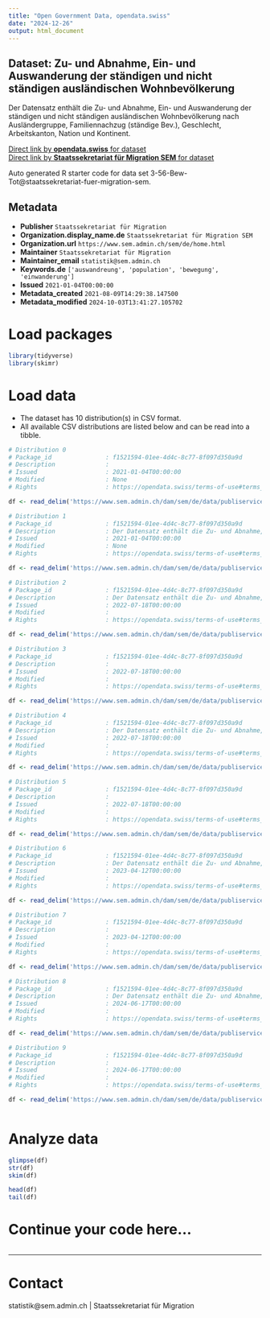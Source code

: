 ```yaml
---
title: "Open Government Data, opendata.swiss"
date: "2024-12-26"
output: html_document
---
```


## Dataset: Zu- und Abnahme, Ein- und Auswanderung der ständigen und nicht ständigen ausländischen Wohnbevölkerung

Der Datensatz enthält die Zu- und Abnahme, Ein- und Auswanderung der ständigen und nicht ständigen ausländischen Wohnbevölkerung nach Ausländergruppe, Familiennachzug (ständige Bev.), Geschlecht, Arbeitskanton, Nation und Kontinent. 

[Direct link by **opendata.swiss** for dataset](https://opendata.swiss/de/dataset/zu-und-abnahme-ein-und-auswanderung-der-standigen-und-nicht-standigen-auslandischen-wohnbevolke)<br>
[Direct link by **Staatssekretariat für Migration SEM** for dataset](https://www.sem.admin.ch/sem/de/home/publiservice/statistik/auslaenderstatistik.html)

Auto generated R starter code for data set 3-56-Bew-Tot@staatssekretariat-fuer-migration-sem.

## Metadata

- **Publisher** `Staatssekretariat für Migration`
- **Organization.display_name.de** `Staatssekretariat für Migration SEM`
- **Organization.url** `https://www.sem.admin.ch/sem/de/home.html`
- **Maintainer** `Staatssekretariat für Migration`
- **Maintainer_email** `statistik@sem.admin.ch`
- **Keywords.de** `['auswandreung', 'population', 'bewegung', 'einwanderung']`
- **Issued** `2021-01-04T00:00:00`
- **Metadata_created** `2021-08-09T14:29:38.147500`
- **Metadata_modified** `2024-10-03T13:41:27.105702`


# Load packages

```r

library(tidyverse)
library(skimr)

```

# Load data

-   The dataset has 10 distribution(s) in CSV format.
-   All available CSV distributions are listed below and can be read into a tibble.

```r

# Distribution 0
# Package_id               : f1521594-01ee-4d4c-8c77-8f097d350a9d
# Description              : 
# Issued                   : 2021-01-04T00:00:00
# Modified                 : None
# Rights                   : https://opendata.swiss/terms-of-use#terms_by_ask

df <- read_delim('https://www.sem.admin.ch/dam/sem/de/data/publiservice/statistik/auslaenderstatistik/2019/csv/3-56-Mouve-Tot-f-A-2019.csv.download.csv/3-56-Mouve-Tot-f-A-2019.csv')

# Distribution 1
# Package_id               : f1521594-01ee-4d4c-8c77-8f097d350a9d
# Description              : Der Datensatz enthält die Zu- und Abnahme, Ein- und Auswanderung der ständigen und nicht ständigen ausländischen Wohnbevölkerung nach Ausländergruppe, Familiennachzug (ständige Bev.), Geschlecht, Arbeitskanton, Nation und Kontinent im Jahr 2019.
# Issued                   : 2021-01-04T00:00:00
# Modified                 : None
# Rights                   : https://opendata.swiss/terms-of-use#terms_by_ask

df <- read_delim('https://www.sem.admin.ch/dam/sem/de/data/publiservice/statistik/auslaenderstatistik/2019/csv/3-56-Bew-Tot-d-J-2019.csv.download.csv/3-56-Bew-Tot-d-J-2019.csv')

# Distribution 2
# Package_id               : f1521594-01ee-4d4c-8c77-8f097d350a9d
# Description              : Der Datensatz enthält die Zu- und Abnahme, Ein- und Auswanderung der ständigen und nicht ständigen ausländischen Wohnbevölkerung nach Ausländergruppe, Familiennachzug (ständige Bev.), Geschlecht, Arbeitskanton, Nation und Kontinent im Jahr 2020. 
# Issued                   : 2022-07-18T00:00:00
# Modified                 : 
# Rights                   : https://opendata.swiss/terms-of-use#terms_by_ask

df <- read_delim('https://www.sem.admin.ch/dam/sem/de/data/publiservice/statistik/auslaenderstatistik/2020/csv/3-56-Bew-Tot-d-J-2020.csv.download.csv/3-56-Bew-Tot-d-J-2020.csv')

# Distribution 3
# Package_id               : f1521594-01ee-4d4c-8c77-8f097d350a9d
# Description              : 
# Issued                   : 2022-07-18T00:00:00
# Modified                 : 
# Rights                   : https://opendata.swiss/terms-of-use#terms_by_ask

df <- read_delim('https://www.sem.admin.ch/dam/sem/de/data/publiservice/statistik/auslaenderstatistik/2020/csv/3-56-Mouve-Tot-f-A-2020.csv.download.csv/3-56-Mouve-Tot-f-A-2020.csv')

# Distribution 4
# Package_id               : f1521594-01ee-4d4c-8c77-8f097d350a9d
# Description              : Der Datensatz enthält die Zu- und Abnahme, Ein- und Auswanderung der ständigen und nicht ständigen ausländischen Wohnbevölkerung nach Ausländergruppe, Familiennachzug (ständige Bev.), Geschlecht, Arbeitskanton, Nation und Kontinent im Jahr 2021.  Anmerkung: Vereinigtes Königreich wird neu den Drittstaaten angegliedert. 
# Issued                   : 2022-07-18T00:00:00
# Modified                 : 
# Rights                   : https://opendata.swiss/terms-of-use#terms_by_ask

df <- read_delim('https://www.sem.admin.ch/dam/sem/de/data/publiservice/statistik/auslaenderstatistik/2021/csv/3-56-Bew-Tot-d-J-2021.csv.download.csv/3-56-Bew-Tot-d-J-2021.csv')

# Distribution 5
# Package_id               : f1521594-01ee-4d4c-8c77-8f097d350a9d
# Description              : 
# Issued                   : 2022-07-18T00:00:00
# Modified                 : 
# Rights                   : https://opendata.swiss/terms-of-use#terms_by_ask

df <- read_delim('https://www.sem.admin.ch/dam/sem/de/data/publiservice/statistik/auslaenderstatistik/2021/csv/3-56-Mouve-Tot-f-A-2021.csv.download.csv/3-56-Mouve-Tot-f-A-2021.csv')

# Distribution 6
# Package_id               : f1521594-01ee-4d4c-8c77-8f097d350a9d
# Description              : Der Datensatz enthält die Zu- und Abnahme, Ein- und Auswanderung der ständigen und nicht ständigen ausländischen Wohnbevölkerung nach Ausländergruppe, Familiennachzug (ständige Bev.), Geschlecht, Arbeitskanton, Nation und Kontinent im Jahr 2022. 
# Issued                   : 2023-04-12T00:00:00
# Modified                 : 
# Rights                   : https://opendata.swiss/terms-of-use#terms_open

df <- read_delim('https://www.sem.admin.ch/dam/sem/de/data/publiservice/statistik/auslaenderstatistik/2022/csv/3-56-Bew-Tot-d-J-2022.csv.download.csv/3-56-Bew-Tot-d-J-2022.csv')

# Distribution 7
# Package_id               : f1521594-01ee-4d4c-8c77-8f097d350a9d
# Description              : 
# Issued                   : 2023-04-12T00:00:00
# Modified                 : 
# Rights                   : https://opendata.swiss/terms-of-use#terms_open

df <- read_delim('https://www.sem.admin.ch/dam/sem/de/data/publiservice/statistik/auslaenderstatistik/2022/csv/3-56-Mouve-Tot-f-A-2022.csv.download.csv/3-56-Mouve-Tot-f-A-2022.csv')

# Distribution 8
# Package_id               : f1521594-01ee-4d4c-8c77-8f097d350a9d
# Description              : Der Datensatz enthält die Zu- und Abnahme, Ein- und Auswanderung der ständigen und nicht ständigen ausländischen Wohnbevölkerung nach Ausländergruppe, Familiennachzug (ständige Bev.), Geschlecht, Arbeitskanton, Nation und Kontinent im Jahr 2023. 
# Issued                   : 2024-06-17T00:00:00
# Modified                 : 
# Rights                   : https://opendata.swiss/terms-of-use#terms_open

df <- read_delim('https://www.sem.admin.ch/dam/sem/de/data/publiservice/statistik/auslaenderstatistik/2023/csv/3-56-Bew-Tot-d-J-2023.csv.download.csv/3-56-Bew-Tot-d-J-2023.csv')

# Distribution 9
# Package_id               : f1521594-01ee-4d4c-8c77-8f097d350a9d
# Description              : 
# Issued                   : 2024-06-17T00:00:00
# Modified                 : 
# Rights                   : https://opendata.swiss/terms-of-use#terms_open

df <- read_delim('https://www.sem.admin.ch/dam/sem/de/data/publiservice/statistik/auslaenderstatistik/2023/csv/3-56-Mouve-Tot-f-A-2023.csv.download.csv/3-56-Mouve-Tot-f-A-2023.csv')



```

# Analyze data

```r

glimpse(df)
str(df)
skim(df)

head(df)
tail(df)

```

# Continue your code here...

```r

```

------------------------------------------------------------------------

# Contact

statistik@sem.admin.ch | Staatssekretariat für Migration
